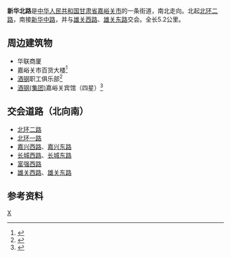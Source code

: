 {{Infobox China Road
|中文道路名称=新华北路
|道路名称拼音=Xinhuabei Lu
|图片=
|图片说明=
|道路总长度=5.2
|车速限制=
|行车线数量=
|所在地区=[[甘肃省|甘肃省]][[嘉峪关市|嘉峪关市]]
|起点=[[北环二路|北环二路]]
|终点=[[雄关西路|雄关西路]]、[[雄关东路|雄关东路]]
}}
'''新华北路'''是[[中华人民共和国|中华人民共和国]][[甘肃省|甘肃省]][[嘉峪关市|嘉峪关市]]的一条街道，南北走向。北起[[北环二路|北环二路]]，南接[[新华中路|新华中路]]，并与[[雄关西路|雄关西路]]、[[雄关东路|雄关东路]]交会。全长5.2公里。

==周边建筑物==
*华联商厦
*嘉峪关市百货大楼<ref>{{cite web|url=http://www.jyg.gansu.gov.cn/bianminfuwu/BianMinFuWu_shangchang.asp|title=嘉峪关市人民政府 便民服务 商场超市|accessdate=2009-12-22|deadurl=yes|archiveurl=https://web.archive.org/web/20101204155414/http://www.jyg.gansu.gov.cn/bianminfuwu/BianMinFuWu_shangchang.asp|archivedate=2010-12-04}}</ref>
*[[酒钢|酒钢]]职工俱乐部<ref>{{cite web|url=http://www.jyg.gansu.gov.cn/bianminfuwu/BianMinFuWu_whyl.asp|title=嘉峪关市人民政府 便民服务 文化娱乐|accessdate=2009-12-22|deadurl=yes|archiveurl=https://web.archive.org/web/20090110092115/http://www.jyg.gansu.gov.cn/bianminfuwu/BianMinFuWu_whyl.asp|archivedate=2009-01-10}}</ref>
*[[酒钢|酒钢(集团)]]嘉峪关宾馆（四星）<ref>{{cite web|url=http://www.jyg.gansu.gov.cn/bianminfuwu/BianMinFuWu_bgfd.asp|title=嘉峪关市人民政府 便民服务 宾馆|accessdate=2009-12-22|deadurl=yes|archiveurl=https://web.archive.org/web/20101204155451/http://www.jyg.gansu.gov.cn/bianminfuwu/BianMinFuWu_bgfd.asp|archivedate=2010-12-04}}</ref>

==交会道路（北向南）==
* [[北环二路|北环二路]]
* [[北环一路|北环一路]]
* [[嘉兴西路|嘉兴西路]]、[[嘉兴东路|嘉兴东路]]
* [[长城西路|长城西路]]、[[长城东路|长城东路]]
* [[富强西路|富强西路]]
* [[雄关西路|雄关西路]]、[[雄关东路|雄关东路]]

==参考资料==
{{reflist}}

{{嘉峪关小作品}}

[[Category:嘉峪关街道|X]]